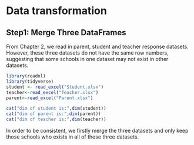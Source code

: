 # Data transformation

## Step1: Merge Three DataFrames

From Chapter 2, we read in parent, student and teacher response datasets. However, these three datasets do not have the same row numbers, suggesting that some schools in one dataset may not exist in other datasets. 

```r
library(readxl)
library(tidyverse)
student <- read_excel("Student.xlsx")
teacher<-read_excel("Teacher.xlsx")
parent<-read_excel("Parent.xlsx")

cat("dim of student is:",dim(student))
cat("dim of parent is:",dim(parent))
cat("dim of teacher is:",dim(teacher))
```
In order to be consistent, we firstly merge the three datasets and only keep those schools who exists in all of these three datasets. 


